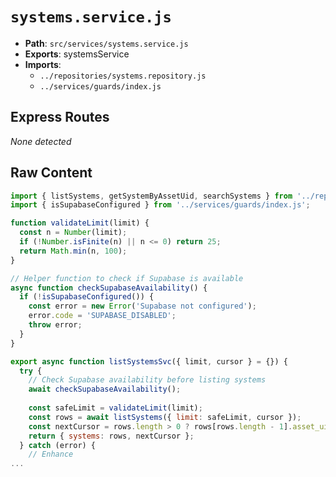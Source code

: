 # `systems.service.js`

- **Path**: `src/services/systems.service.js`
- **Exports**: systemsService
- **Imports**:
  - `../repositories/systems.repository.js`
  - `../services/guards/index.js`

## Express Routes
_None detected_

## Raw Content

```js
import { listSystems, getSystemByAssetUid, searchSystems } from '../repositories/systems.repository.js';
import { isSupabaseConfigured } from '../services/guards/index.js';

function validateLimit(limit) {
  const n = Number(limit);
  if (!Number.isFinite(n) || n <= 0) return 25;
  return Math.min(n, 100);
}

// Helper function to check if Supabase is available
async function checkSupabaseAvailability() {
  if (!isSupabaseConfigured()) {
    const error = new Error('Supabase not configured');
    error.code = 'SUPABASE_DISABLED';
    throw error;
  }
}

export async function listSystemsSvc({ limit, cursor } = {}) {
  try {
    // Check Supabase availability before listing systems
    await checkSupabaseAvailability();
    
    const safeLimit = validateLimit(limit);
    const rows = await listSystems({ limit: safeLimit, cursor });
    const nextCursor = rows.length > 0 ? rows[rows.length - 1].asset_uid : null;
    return { systems: rows, nextCursor };
  } catch (error) {
    // Enhance
...
```
